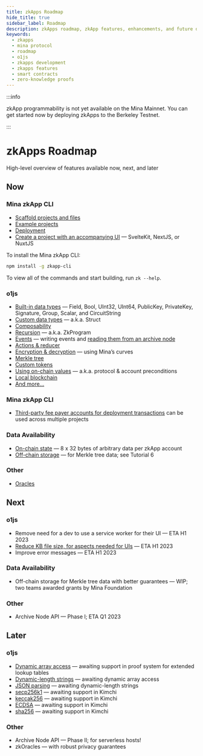 ```yaml
---
title: zkApps Roadmap
hide_title: true
sidebar_label: Roadmap
description: zkApps roadmap, zkApp features, enhancements, and future development plans. Insights on Mina zkApp CLI, o1js, data availability, and more.
keywords:
  - zkapps
  - mina protocol
  - roadmap
  - o1js
  - zkapps development
  - zkapps features
  - smart contracts
  - zero-knowledge proofs
---
```



:::info

zkApp programmability is not yet available on the Mina Mainnet. You can get started now by deploying zkApps to the Berkeley Testnet.

:::

# zkApps Roadmap

<Subhead>High-level overview of features available now, next, and later</Subhead>

## Now

### Mina zkApp CLI

- [Scaffold projects and files](/zkapps/how-to-write-a-zkapp)
- [Example projects](/zkapps/how-to-write-a-zkapp#option-a-start-with-an-example-recommended)
- [Deployment](/zkapps/how-to-deploy-a-zkapp)
- [Create a project with an accompanying UI](/zkapps/how-to-write-a-zkapp-ui) — SvelteKit, NextJS, or NuxtJS


To install the Mina zkApp CLI:

```sh
npm install -g zkapp-cli
```

To view all of the commands and start building, run `zk --help`.

### o1js

- [Built-in data types](/zkapps/how-to-write-a-zkapp#built-in-data-types) — Field, Bool, UInt32, UInt64, PublicKey, PrivateKey, Signature, Group, Scalar, and CircuitString
- [Custom data types](/zkapps/how-to-write-a-zkapp#custom-data-types) — a.k.a. Struct
- [Composability](/zkapps/how-to-write-a-zkapp#composing-zkapps)
- [Recursion](/zkapps/o1js/recursion) — a.k.a. ZkProgram
- [Events](/zkapps/o1js/events) — writing events and [reading them from an archive node](/zkapps/o1js/fetch-events-and-actions)
- [Actions & reducer](/zkapps/o1js/actions-and-reducer)
- [Encryption & decryption](/zkapps/o1js-reference/modules/Encryption) — using Mina’s curves
- [Merkle tree](/zkapps/o1js/merkle-tree)
- [Custom tokens](/zkapps/o1js/custom-tokens)
- [Using on-chain values](/zkapps/o1js/on-chain-values) — a.k.a. protocol & account preconditions
- [Local blockchain](/zkapps/o1js-reference/modules/Mina#localblockchain)
- [And more...](/zkapps/o1js-reference)

### Mina zkApp CLI

- [Third-party fee payer accounts for deployment transactions](https://github.com/o1-labs/zkapp-cli/issues/129) can be used across multiple projects

### Data Availability

- [On-chain state](/zkapps/how-to-write-a-zkapp#on-chain-state) — 8 x 32 bytes of arbitrary data per zkApp account
- [Off-chain storage](/zkapps/tutorials/offchain-storage) — for Merkle tree data; see Tutorial 6

### Other

- [Oracles](/zkapps/tutorials/oracle)

## Next

### o1js

- Remove need for a dev to use a service worker for their UI — ETA H1 2023
- [Reduce KB file size, for aspects needed for UIs](https://github.com/o1-labs/o1js/issues/610) — ETA H1 2023
- Improve error messages — ETA H1 2023

### Data Availability

- Off-chain storage for Merkle tree data with better guarantees — WIP; two teams awarded grants by Mina Foundation

### Other

- Archive Node API — Phase I; ETA Q1 2023

## Later

### o1js

- [Dynamic array access](https://github.com/o1-labs/o1js/issues/90) — awaiting support in proof system for extended lookup tables
- [Dynamic-length strings](https://github.com/o1-labs/o1js/issues/730) — awaiting dynamic array access
- [JSON parsing](https://github.com/o1-labs/o1js/issues/91) — awaiting dynamic-length strings
- [secp256k1](https://github.com/o1-labs/o1js/issues/61) — awaiting support in Kimchi
- [keccak256](https://github.com/o1-labs/o1js/issues/62) — awaiting support in Kimchi
- [ECDSA](https://github.com/o1-labs/o1js/issues/732) — awaiting support in Kimchi
- [sha256](https://github.com/o1-labs/o1js/issues/731) — awaiting support in Kimchi

### Other

- Archive Node API — Phase II; for serverless hosts!
- zkOracles — with robust privacy guarantees
